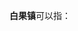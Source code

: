 '''白果镇'''可以指：
{{PRC admin/disambig|42/11/81/103/000|43/04/23/101/000|51/01/21/105/000|51/17/81/224/000|52/05/27/101/000}}
{{disambig|cat=三字中国镇名消歧义}}